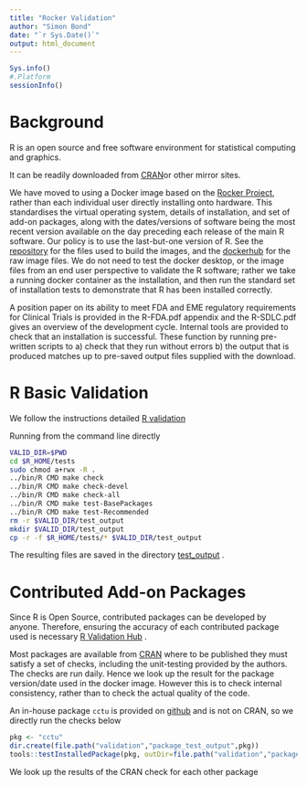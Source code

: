 ```yaml
---
title: "Rocker Validation"
author: "Simon Bond"
date: "`r Sys.Date()`"
output: html_document
---
```


```r
Sys.info()
#.Platform
sessionInfo()
```

# Background


R is an open source and free software environment for statistical computing and graphics.

It can be readily downloaded from [CRAN](http://cran.ma.imperial.ac.uk/)or other mirror sites.

We have moved to using a Docker image based on the [Rocker Project](https://rocker-project.org/), rather than each individual user directly installing onto hardware. This standardises the virtual operating system, details of installation, and set of add-on packages, along with the dates/versions of software being the most recent version available on the day preceding each release of the main R software. Our policy is to use the last-but-one version of R.  See the [repository](https://github.com/shug0131/rocker-versioned2) for the files used to build the images, and the [dockerhub](https://hub.docker.com/r/shug0131/cctu) for the raw image files.  We do not need to test the docker desktop, or the image files from an end user perspective to validate the R software; rather we take a running docker container as the installation, and then run the standard set of installation tests to demonstrate that R has been installed correctly.



A position paper on its ability to meet FDA and EME regulatory requirements for Clinical Trials  is provided in the R-FDA.pdf appendix and the R-SDLC.pdf gives an overview of the development cycle.
Internal tools are provided to check that an installation is successful. These function by running pre-written scripts to a) check that they run without errors b) the output that is produced matches up to pre-saved output files supplied with the download.


# R Basic Validation

We follow the instructions detailed [R validation](https://cran.r-project.org/doc/manuals/r-release/R-admin.html#Testing-a-Unix_002dalike-Installation)


Running from the command line directly

```bash
VALID_DIR=$PWD
cd $R_HOME/tests
sudo chmod a+rwx -R .
../bin/R CMD make check
../bin/R CMD make check-devel
../bin/R CMD make check-all
../bin/R CMD make test-BasePackages
../bin/R CMD make test-Recommended
rm -r $VALID_DIR/test_output
mkdir $VALID_DIR/test_output
cp -r -f $R_HOME/tests/* $VALID_DIR/test_output
```

The resulting files are saved in the directory [test_output](./test_output) .


# Contributed Add-on Packages

Since R is Open Source, contributed packages can be developed by anyone. Therefore, ensuring the accuracy of each contributed package used is necessary [R Validation Hub](https://www.pharmar.org/overview/) .

Most packages are available from [CRAN](https://cran.r-project.org/) where to be published they must satisfy a set of 
checks, including the unit-testing provided by the authors. The checks are run daily. Hence we look up the result for the package version/date used in the docker image.  However this is to check internal consistency, rather than to check the actual quality of the code.  

An in-house package `cctu` is provided on [github](https://github.com/cam-ctu/cctu) and is not on CRAN, so we directly run the checks below

```r
pkg <- "cctu"
dir.create(file.path("validation","package_test_output",pkg))
tools::testInstalledPackage(pkg, outDir=file.path("validation","package_test_output",pkg))
```

We look up the results of the CRAN check for each other package


